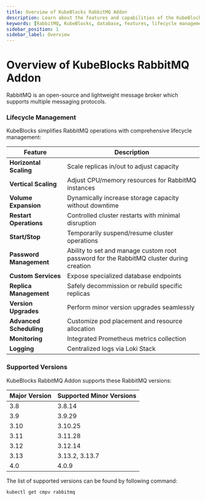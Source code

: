 ```yaml
---
title: Overview of KubeBlocks RabbitMQ Addon
description: Learn about the features and capabilities of the KubeBlocks RabbitMQ addon, including deployment topologies, lifecycle management, backup and restore, and supported versions.
keywords: [RabbitMQ, KubeBlocks, database, features, lifecycle management, backup, restore]
sidebar_position: 1
sidebar_label: Overview
---
```


# Overview of KubeBlocks RabbitMQ Addon

RabbitMQ is an open-source and lightweight message broker which supports multiple messaging protocols.

### Lifecycle Management

KubeBlocks simplifies RabbitMQ operations with comprehensive lifecycle management:

| Feature                      | Description                                                                 |
|------------------------------|-----------------------------------------------------------------------------|
| **Horizontal Scaling**       | Scale replicas in/out to adjust capacity                                   |
| **Vertical Scaling**         | Adjust CPU/memory resources for RabbitMQ instances                       |
| **Volume Expansion**         | Dynamically increase storage capacity without downtime                     |
| **Restart Operations**       | Controlled cluster restarts with minimal disruption                        |
| **Start/Stop**               | Temporarily suspend/resume cluster operations                              |
| **Password Management**      | Ability to set and manage custom root password for the RabbitMQ cluster during creation |
| **Custom Services**          | Expose specialized database endpoints                                      |
| **Replica Management**       | Safely decommission or rebuild specific replicas                          |
| **Version Upgrades**         | Perform minor version upgrades seamlessly                                  |
| **Advanced Scheduling**      | Customize pod placement and resource allocation                           |
| **Monitoring**               | Integrated Prometheus metrics collection                                  |
| **Logging**                  | Centralized logs via Loki Stack                                           |

### Supported Versions

KubeBlocks RabbitMQ Addon supports these RabbitMQ versions:

| Major Version | Supported Minor Versions       |
|---------------|--------------------------------|
| 3.8 | 3.8.14|
| 3.9 | 3.9.29|
| 3.10 | 3.10.25|
| 3.11 | 3.11.28|
| 3.12 | 3.12.14|
| 3.13 | 3.13.2, 3.13.7|
| 4.0 | 4.0.9|

The list of supported versions can be found by following command:
```bash
kubectl get cmpv rabbitmq
```
